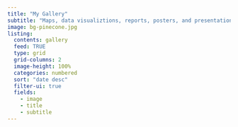 ---
title: "My Gallery"
subtitle: "Maps, data visualiztions, reports, posters, and presentations."
image: bg-pinecone.jpg
listing: 
  contents: gallery
  feed: TRUE
  type: grid
  grid-columns: 2
  image-height: 100%
  categories: numbered
  sort: "date desc"
  filter-ui: true  
  fields:
    - image
    - title
    - subtitle
---
